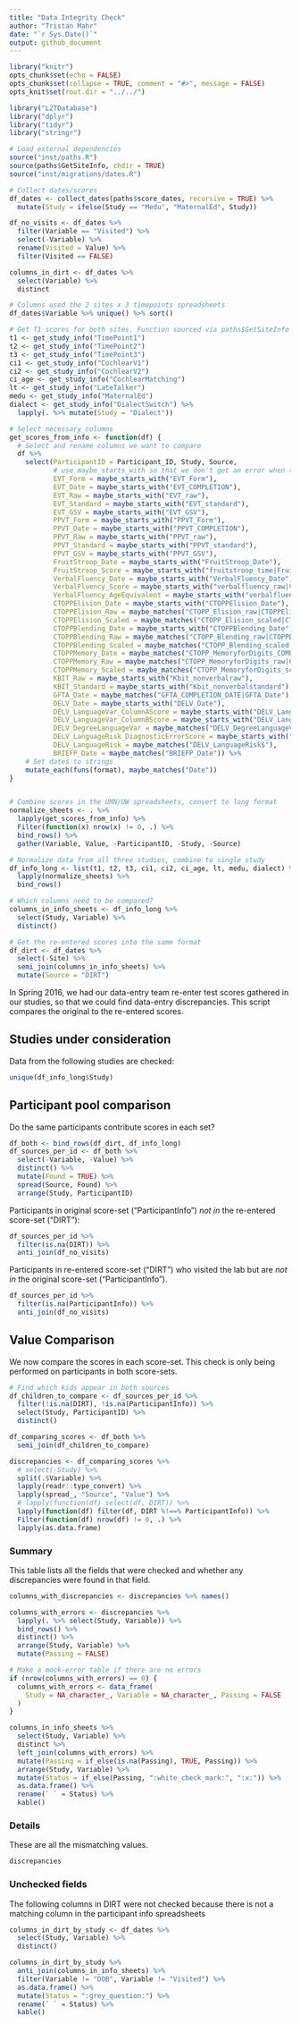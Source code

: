 ```yaml
---
title: "Data Integrity Check"
author: "Tristan Mahr"
date: "`r Sys.Date()`"
output: github_document
---
```


```r
library("knitr")
opts_chunk$set(echo = FALSE)
opts_chunk$set(collapse = TRUE, comment = "#>", message = FALSE)
opts_knit$set(root.dir = "../../")
```

```r
library("L2TDatabase")
library("dplyr")
library("tidyr")
library("stringr")

# Load external dependencies
source("inst/paths.R")
source(paths$GetSiteInfo, chdir = TRUE)
source("inst/migrations/dates.R")

# Collect dates/scores
df_dates <- collect_dates(paths$score_dates, recursive = TRUE) %>% 
  mutate(Study = ifelse(Study == "Medu", "MaternalEd", Study))

df_no_visits <- df_dates %>% 
  filter(Variable == "Visited") %>% 
  select(-Variable) %>% 
  rename(Visited = Value) %>% 
  filter(Visited == FALSE)

columns_in_dirt <- df_dates %>% 
  select(Variable) %>% 
  distinct

# Columns used the 2 sites x 3 timepoints spreadsheets
df_dates$Variable %>% unique() %>% sort()

# Get T1 scores for both sites. Function sourced via paths$GetSiteInfo
t1 <- get_study_info("TimePoint1")
t2 <- get_study_info("TimePoint2")
t3 <- get_study_info("TimePoint3")
ci1 <- get_study_info("CochlearV1")
ci2 <- get_study_info("CochlearV2")
ci_age <- get_study_info("CochlearMatching")
lt <- get_study_info("LateTalker")
medu <- get_study_info("MaternalEd")
dialect <- get_study_info("DialectSwitch") %>% 
  lapply(. %>% mutate(Study = "Dialect"))

# Select necessary columns
get_scores_from_info <- function(df) {
  # Select and rename columns we want to compare
  df %>%
    select(ParticipantID = Participant_ID, Study, Source,
           # use maybe_starts_with so that we don't get an error when the column is not found
           EVT_Form = maybe_starts_with("EVT_Form"),
           EVT_Date = maybe_starts_with("EVT_COMPLETION"),
           EVT_Raw = maybe_starts_with("EVT_raw"),
           EVT_Standard = maybe_starts_with("EVT_standard"),
           EVT_GSV = maybe_starts_with("EVT_GSV"),
           PPVT_Form = maybe_starts_with("PPVT_Form"),
           PPVT_Date = maybe_starts_with("PPVT_COMPLETION"),
           PPVT_Raw = maybe_starts_with("PPVT_raw"),
           PPVT_Standard = maybe_starts_with("PPVT_standard"),
           PPVT_GSV = maybe_starts_with("PPVT_GSV"),
           FruitStroop_Date = maybe_starts_with("FruitStroop_Date"),
           FruitStroop_Score = maybe_starts_with("fruitstroop_time|FruitStroop_Score"),
           VerbalFluency_Date = maybe_starts_with("VerbalFluency_Date"),
           VerbalFluency_Score = maybe_starts_with("verbalfluency_raw|VerbalFluency_Score"),
           VerbalFluency_AgeEquivalent = maybe_starts_with("verbalfluency_AE|VerbalFluency_AgeEquivalent"),
           CTOPPElision_Date = maybe_starts_with("CTOPPElision_Date"),
           CTOPPElision_Raw = maybe_matches("CTOPP_Elision_raw|CTOPPElision_Raw"),
           CTOPPElision_Scaled = maybe_matches("CTOPP_Elision_scaled|CTOPPElision_Scaled"),
           CTOPPBlending_Date = maybe_starts_with("CTOPPBlending_Date"),
           CTOPPBlending_Raw = maybe_matches("CTOPP_Blending_raw|CTOPPBlending_Raw"),
           CTOPPBlending_Scaled = maybe_matches("CTOPP_Blending_scaled|CTOPPBlending_Scaled"),
           CTOPPMemory_Date = maybe_matches("CTOPP_MemoryforDigits_COMPLETION|CTOPPMemory_Date"),
           CTOPPMemory_Raw = maybe_matches("CTOPP_MemoryforDigits_raw|CTOPPMemory_Raw"),
           CTOPPMemory_Scaled = maybe_matches("CTOPP_MemoryforDigits_scaled|CTOPPMemory_Scaled"),
           KBIT_Raw = maybe_starts_with("Kbit_nonverbalraw"),
           KBIT_Standard = maybe_starts_with("Kbit_nonverbalstandard"),
           GFTA_Date = maybe_matches("GFTA_COMPLETION_DATE|GFTA_Date"),
           DELV_Date = maybe_starts_with("DELV_Date"),
           DELV_LanguageVar_ColumnAScore = maybe_starts_with("DELV_LanguageVar_ColumnAScore"),
           DELV_LanguageVar_ColumnBScore = maybe_starts_with("DELV_LanguageVar_ColumnBScore"),
           DELV_DegreeLanguageVar = maybe_matches("DELV_DegreeLanguageVar"),
           DELV_LanguageRisk_DiagnosticErrorScore = maybe_starts_with("DELV_LanguageRisk_DiagnosticErrorScore"),
           DELV_LanguageRisk = maybe_matches("DELV_LanguageRisk$"),
           BRIEFP_Date = maybe_matches("BRIEFP_Date")) %>%
    # Set dates to strings
    mutate_each(funs(format), maybe_matches("Date"))
}


# Combine scores in the UMN/UW spreadsheets, convert to long format
normalize_sheets <- . %>% 
  lapply(get_scores_from_info) %>% 
  Filter(function(x) nrow(x) != 0, .) %>% 
  bind_rows() %>% 
  gather(Variable, Value, -ParticipantID, -Study, -Source)

# Normalize data from all three studies, combine to single study
df_info_long <- list(t1, t2, t3, ci1, ci2, ci_age, lt, medu, dialect) %>% 
  lapply(normalize_sheets) %>% 
  bind_rows()

# Which columns need to be compared?
columns_in_info_sheets <- df_info_long %>% 
  select(Study, Variable) %>% 
  distinct()

# Get the re-entered scores into the same format
df_dirt <- df_dates %>%
  select(-Site) %>%
  semi_join(columns_in_info_sheets) %>% 
  mutate(Source = "DIRT")
```

In Spring 2016, we had our data-entry team re-enter test scores gathered in our 
studies, so that we could find data-entry discrepancies. This script
compares the original to the re-entered scores.


## Studies under consideration

Data from the following studies are checked:

```r
unique(df_info_long$Study)
```


## Participant pool comparison

Do the same participants contribute scores in each set?

```r
df_both <- bind_rows(df_dirt, df_info_long)
df_sources_per_id <- df_both %>% 
  select(-Variable, -Value) %>% 
  distinct() %>% 
  mutate(Found = TRUE) %>% 
  spread(Source, Found) %>% 
  arrange(Study, ParticipantID)
```

Participants in original score-set ("ParticipantInfo") *not in* the re-entered
score-set ("DIRT"):

```r
df_sources_per_id %>% 
  filter(is.na(DIRT)) %>% 
  anti_join(df_no_visits)
```

Participants in re-entered score-set ("DIRT") who visited the lab but are *not
in* the original score-set ("ParticipantInfo"). 

```r
df_sources_per_id %>% 
  filter(is.na(ParticipantInfo)) %>% 
  anti_join(df_no_visits)
```



## Value Comparison

We now compare the scores in each score-set. This check is only being performed
on participants in both score-sets.

```r
# Find which kids appear in both sources
df_children_to_compare <- df_sources_per_id %>% 
  filter(!is.na(DIRT), !is.na(ParticipantInfo)) %>% 
  select(Study, ParticipantID) %>% 
  distinct()

df_comparing_scores <- df_both %>% 
  semi_join(df_children_to_compare) 

discrepancies <- df_comparing_scores %>%
  # select(-Study) %>%
  split(.$Variable) %>%
  lapply(readr::type_convert) %>%
  lapply(spread_, "Source", "Value") %>% 
  # lapply(function(df) select(df, DIRT)) %>%
  lapply(function(df) filter(df, DIRT %!==% ParticipantInfo)) %>%
  Filter(function(df) nrow(df) != 0, .) %>% 
  lapply(as.data.frame)
```

### Summary

This table lists all the fields that were checked and whether any discrepancies
were found in that field.

```r
columns_with_discrepancies <- discrepancies %>% names()

columns_with_errors <- discrepancies %>% 
  lapply(. %>% select(Study, Variable)) %>% 
  bind_rows() %>% 
  distinct() %>% 
  arrange(Study, Variable) %>% 
  mutate(Passing = FALSE)

# Make a mock-error table if there are no errors
if (nrow(columns_with_errors) == 0) {
  columns_with_errors <- data_frame(
    Study = NA_character_, Variable = NA_character_, Passing = FALSE
  )
}

columns_in_info_sheets %>% 
  select(Study, Variable) %>% 
  distinct %>% 
  left_join(columns_with_errors) %>% 
  mutate(Passing = if_else(is.na(Passing), TRUE, Passing)) %>% 
  arrange(Study, Variable) %>% 
  mutate(Status = if_else(Passing, ":white_check_mark:", ":x:")) %>% 
  as.data.frame() %>% 
  rename(` ` = Status) %>% 
  kable()
```

### Details

These are all the mismatching values.

```r
discrepancies
```


### Unchecked fields

The following columns in DIRT were not checked because there is not a
matching column in the participant info spreadsheets

```r
columns_in_dirt_by_study <- df_dates %>% 
  select(Study, Variable) %>% 
  distinct()

columns_in_dirt_by_study %>% 
  anti_join(columns_in_info_sheets) %>% 
  filter(Variable != "DOB", Variable != "Visited") %>% 
  as.data.frame() %>% 
  mutate(Status = ":grey_question:") %>% 
  rename(` ` = Status) %>% 
  kable()
```
